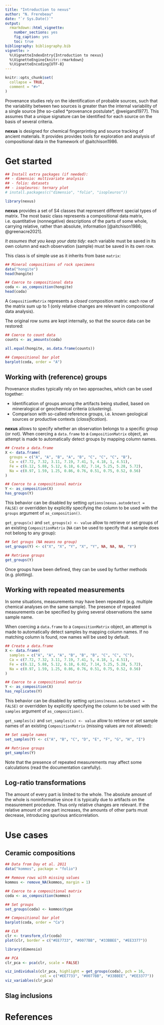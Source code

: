```yaml
---
title: "Introduction to nexus"
author: "N. Frerebeau"
date: "`r Sys.Date()`"
output:
  rmarkdown::html_vignette:
    number_sections: yes
    fig_caption: yes
    toc: true
bibliography: bibliography.bib
vignette: >
  %\VignetteIndexEntry{Introduction to nexus}
  %\VignetteEngine{knitr::rmarkdown}
  %\VignetteEncoding{UTF-8}
---
```


```r
knitr::opts_chunk$set(
  collapse = TRUE,
  comment = "#>"
)
```

Provenance studies rely on the identification of probable sources, such that the variability between two sources is greater than the internal variability of a single source [the so-called *provenance postulate*, @weigand1977]. This assumes that a unique signature can be identified for each source on the basis of several criteria.

**nexus** is designed for chemical fingerprinting and source tracking of ancient materials. It provides provides tools for exploration and analysis of compositional data in the framework of @aitchison1986.

# Get started

```r
## Install extra packages (if needed):
## - dimensio: multivariate analysis
## - folio: datasets
## - isopleuros: ternary plot
# install.packages(c("dimensio", "folio", "isopleuros"))

library(nexus)
```

**nexus** provides a set of S4 classes that represent different special types of matrix. The most basic class represents a compositional data matrix, i.e. quantitative (nonnegative) descriptions of the parts of some whole, carrying relative, rather than absolute, information [@aitchison1986; @greenacre2021].

*It assumes that you keep your data tidy*: each variable must be saved in its own column and each observation (sample) must be saved in its own row.

This class is of simple use as it inherits from base `matrix`:

```r
## Mineral compositions of rock specimens
data("hongite")
head(hongite)

## Coerce to compositional data
coda <- as_composition(hongite)
head(coda)
```

A `CompositionMatrix` represents a *closed* composition matrix: each row of the matrix sum up to 1 (only relative changes are relevant in compositional data analysis).

The original row sums are kept internally, so that the source data can be restored:

```r
## Coerce to count data
counts <- as_amounts(coda)

all.equal(hongite, as.data.frame(counts))
```

```r
## Compositional bar plot
barplot(coda, order = "A")
```

## Working with (reference) groups

Provenance studies typically rely on two approaches, which can be used together:

* Identification of groups among the artifacts being studied, based on mineralogical or geochemical criteria (*clustering*).
* Comparison with so-called reference groups, i.e. known geological sources or productive contexts (*classification*).

**nexus** allows to specify whether an observation belongs to a specific group (or not). When coercing a `data.frame` to a `CompositionMatrix` object, an attempt is made to automatically detect groups by mapping column names.

```r
## Create a data.frame
X <- data.frame(
  groups = c("A", "A", "B", "A", "B", "C", "C", "C", "B"),
  Ca = c(7.72, 7.32, 3.11, 7.19, 7.41, 5, 4.18, 1, 4.51),
  Fe = c(6.12, 5.88, 5.12, 6.18, 6.02, 7.14, 5.25, 5.28, 5.72),
  Na = c(0.97, 1.59, 1.25, 0.86, 0.76, 0.51, 0.75, 0.52, 0.56)
)

## Coerce to a compositional matrix
Y <- as_composition(X)
has_groups(Y)
```

This behavior can be disabled by setting `options(nexus.autodetect = FALSE)` or overridden by explicitly specifying the column to be used with the `groups` argument of `as_composition()`.

`get_groups(x)` and `set_groups(x) <- value` allow to retrieve or set groups of an existing `CompositionMatrix` (`NA` can be used to specify that a sample does not belong to any group):

```r
## Set groups (NA means no group)
set_groups(Y) <- c("X", "X", "Y", "X", "Y", NA, NA, NA, "Y")

## Retrieve groups
get_groups(Y)
```

Once groups have been defined, they can be used by further methods (e.g. plotting).

## Working with repeated measurements

In some situations, measurements may have been repeated (e.g. multiple chemical analyses on the same sample). The presence of repeated measurements can be specified by giving several observations the same sample name.

When coercing a `data.frame` to a `CompositionMatrix` object, an attempt is made to automatically detect samples by mapping column names. If no matching column is found, row names will be used by default.

```r
## Create a data.frame
X <- data.frame(
  samples = c("A", "A", "A", "B", "B", "B", "C", "C", "C"),
  Ca = c(7.72, 7.32, 3.11, 7.19, 7.41, 5, 4.18, 1, 4.51),
  Fe = c(6.12, 5.88, 5.12, 6.18, 6.02, 7.14, 5.25, 5.28, 5.72),
  Na = c(0.97, 1.59, 1.25, 0.86, 0.76, 0.51, 0.75, 0.52, 0.56)
)

## Coerce to a compositional matrix
Y <- as_composition(X)
has_replicates(Y)
```

This behavior can be disabled by setting `options(nexus.autodetect = FALSE)` or overridden by explicitly specifying the column to be used with the `samples` argument of `as_composition()`.

`get_samples(x)` and `set_samples(x) <- value` allow to retrieve or set sample names of an existing `CompositionMatrix` (missing values are not allowed):

```r
## Set sample names
set_samples(Y) <- c("A", "B", "C", "D", "E", "F", "G", "H", "I")

## Retrieve groups
get_samples(Y)
```

Note that the presence of repeated measurements may affect some calculations (read the documentation carefully).

## Log-ratio transformations

The amount of every part is limited to the whole. The absolute amount of the whole is noninformative since it is typically due to artifacts on the measurement procedure. Thus only relative changes are relevant. If the relative amount of one part increases, the amounts of other parts must decrease, introducing spurious anticorrelation.

# Use cases
## Ceramic compositions

```r
## Data from Day et al. 2011
data("kommos", package = "folio")

## Remove rows with missing values
kommos <- remove_NA(kommos, margin = 1)

## Coerce to a compositional matrix
coda <- as_composition(kommos)

## Set groups
set_groups(coda) <- kommos$type
```

```r
## Compositional bar plot
barplot(coda, order = "Ca")
```

```r
## CLR
clr <- transform_clr(coda)
plot(clr, border = c("#EE7733", "#0077BB", "#33BBEE", "#EE3377"))
```

```r
library(dimensio)

## PCA
clr_pca <- pca(clr, scale = FALSE)

viz_individuals(clr_pca, highlight = get_groups(coda), pch = 16, 
                col = c("#EE7733", "#0077BB", "#33BBEE", "#EE3377"))
viz_variables(clr_pca)
```

## Slag inclusions

# References
